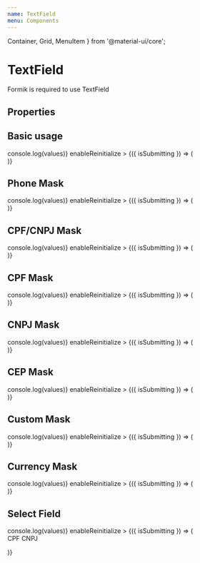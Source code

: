 ```yaml
---
name: TextField
menu: Components
---
```


  Container, Grid, MenuItem
} from '@material-ui/core';

# TextField

Formik is required to use TextField

## Properties

<Props of={TextField} />

## Basic usage

<Playground>
      <div style={{padding: 40}}>
        <Formik
            initialValues={{name: ""}}
            onSubmit={(values) => console.log(values)}
            enableReinitialize
            >
              {({ isSubmitting }) => (
                <Form>
                  <TextField 
                    name="name"
                    label="Name"
                  />
                </Form>
            )}
        </Formik>
      </div>
</Playground>

## Phone Mask

<Playground>
      <div style={{padding: 40}}>
        <Formik
            initialValues={{phone: ""}}
            onSubmit={(values) => console.log(values)}
            enableReinitialize
            >
              {({ isSubmitting }) => (
                <Form>
                  <TextField 
                    mask="phone"
                    name="phone"
                    label="Phone"
                  />
                </Form>
            )}
        </Formik>
      </div>
</Playground>

## CPF/CNPJ Mask

<Playground>
      <div style={{padding: 40}}>
        <Formik
            initialValues={{cpfCnpj: "073.177.059-50"}}
            onSubmit={(values) => console.log(values)}
            enableReinitialize
            >
              {({ isSubmitting }) => (
                <Form>
                  <TextField 
                    mask="cpfCnpj"
                    name="cpfCnpj"
                    label="CPF/CNPJ"
                  />
                </Form>
            )}
        </Formik>
      </div>
</Playground>


## CPF Mask

<Playground>
      <div style={{padding: 40}}>
        <Formik
            initialValues={{cpf: ""}}
            onSubmit={(values) => console.log(values)}
            enableReinitialize
            >
              {({ isSubmitting }) => (
                <Form>
                  <TextField 
                    mask="cpf"
                    name="cpf"
                    label="CPF"
                  />
                </Form>
            )}
        </Formik>
      </div>
</Playground>

## CNPJ Mask

<Playground>
      <div style={{padding: 40}}>
        <Formik
            initialValues={{cnpj: ""}}
            onSubmit={(values) => console.log(values)}
            enableReinitialize
            >
              {({ isSubmitting }) => (
                <Form>
                  <TextField 
                    mask="cnpj"
                    name="cnpj"
                    label="CNPJ"
                  />
                </Form>
            )}
        </Formik>
      </div>
</Playground>


## CEP Mask

<Playground>
      <div style={{padding: 40}}>
        <Formik
            initialValues={{cep: ""}}
            onSubmit={(values) => console.log(values)}
            enableReinitialize
            >
              {({ isSubmitting }) => (
                <Form>
                  <TextField 
                    mask="cep"
                    name="cep"
                    label="CEP"
                  />
                </Form>
            )}
        </Formik>
      </div>
</Playground>


## Custom Mask

<Playground>
      <div style={{padding: 40}}>
        <Formik
            initialValues={{mask: ""}}
            onSubmit={(values) => console.log(values)}
            enableReinitialize
            >
              {({ isSubmitting }) => (
                <Form>
                  <TextField 
                    mask={[/\d/, /\d/, '.', /\d/, /\d/, /\d/]}
                    name="mask"
                    label="00.000"
                  />
                </Form>
            )}
        </Formik>
      </div>
</Playground>


## Currency Mask

<Playground>
      <div style={{padding: 40}}>
        <Formik
            initialValues={{currency: ""}}
            onSubmit={(values) => console.log(values)}
            enableReinitialize
            >
              {({ isSubmitting }) => (
                <Form>
                  <TextField 
                    currency
                    name="currency"
                    label="Money"
                  />
                </Form>
            )}
        </Formik>
      </div>
</Playground>

## Select Field


<Playground>
      <div style={{padding: 40}}>
        <Formik
            initialValues={{typeDocument: ""}}
            onSubmit={(values) => console.log(values)}
            enableReinitialize
            >
              {({ isSubmitting }) => (
                <Form>
                  <TextField 
                    select
                    name="typeDocument"
                    label="Document Type"
                    fullWidth
                  >
                    <MenuItem value="cpf">CPF</MenuItem>
                    <MenuItem value="cnpj">CNPJ</MenuItem>
                  </TextField>
                </Form>
            )}
        </Formik>
      </div>
</Playground>